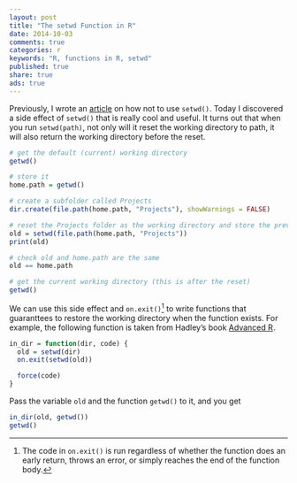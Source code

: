 ```yaml
---
layout: post
title: "The setwd Function in R"
date: 2014-10-03
comments: true
categories: r
keywords: "R, functions in R, setwd"
published: true
share: true
ads: true
---
```


Previously, I wrote an [article](https://masterr.org/r/how-to-work-with-files-in-r-and-improve-reproducibility/) on how not to use `setwd()`. Today I discovered a side effect of `setwd()` that is really cool and useful. It turns out that when you run `setwd(path)`, not only will it reset the working directory to path, it will also return the working directory before the reset.
```r
# get the default (current) working directory
getwd()

# store it
home.path = getwd()

# create a subfolder called Projects
dir.create(file.path(home.path, "Projects"), showWarnings = FALSE)

# reset the Projects folder as the working directory and store the previous working directory in a variable called old  
old = setwd(file.path(home.path, "Projects"))
print(old)

# check old and home.path are the same
old == home.path

# get the current working directory (this is after the reset)
getwd()
```

We can use this side effect and `on.exit()`[^1] to write functions that guaranttees to restore the working directory when the function exists. For example, the following function is taken from Hadley's book
<a href="https://www.amazon.com/gp/product/B00NFODLIQ/ref=as_li_tl?ie=UTF8&camp=1789&creative=9325&creativeASIN=B00NFODLIQ&linkCode=as2&tag=cabaceo-20&linkId=ADGTP76QZMPYXEVL">Advanced R</a><img src="https://ir-na.amazon-adsystem.com/e/ir?t=cabaceo-20&l=as2&o=1&a=B00NFODLIQ" width="1" height="1" border="0" alt="" style="border:none !important; margin:0px !important;" />.
```r
in_dir = function(dir, code) {
  old = setwd(dir)
  on.exit(setwd(old))

  force(code)
}
```

Pass the variable `old` and the function `getwd()` to it, and you get
```r
in_dir(old, getwd())
getwd()
```

[^1]: The code in `on.exit()` is run regardless of whether the function does an early return, throws an error, or simply reaches the end of the function body.